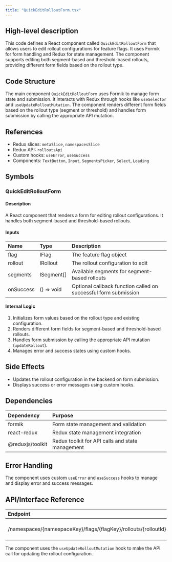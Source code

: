```yaml
---
title: "QuickEditRolloutForm.tsx"
---
```


## High-level description
This code defines a React component called `QuickEditRolloutForm` that allows users to edit rollout configurations for feature flags. It uses Formik for form handling and Redux for state management. The component supports editing both segment-based and threshold-based rollouts, providing different form fields based on the rollout type.

## Code Structure
The main component `QuickEditRolloutForm` uses Formik to manage form state and submission. It interacts with Redux through hooks like `useSelector` and `useUpdateRolloutMutation`. The component renders different form fields based on the rollout type (segment or threshold) and handles form submission by calling the appropriate API mutation.

## References
- Redux slices: `metaSlice`, `namespacesSlice`
- Redux API: `rolloutsApi`
- Custom hooks: `useError`, `useSuccess`
- Components: `TextButton`, `Input`, `SegmentsPicker`, `Select`, `Loading`

## Symbols

### QuickEditRolloutForm
#### Description
A React component that renders a form for editing rollout configurations. It handles both segment-based and threshold-based rollouts.

#### Inputs
| Name | Type | Description |
|:-----|:-----|:------------|
| flag | IFlag | The feature flag object |
| rollout | IRollout | The rollout configuration to edit |
| segments | ISegment[] | Available segments for segment-based rollouts |
| onSuccess | () =&gt; void | Optional callback function called on successful form submission |

#### Internal Logic
1. Initializes form values based on the rollout type and existing configuration.
2. Renders different form fields for segment-based and threshold-based rollouts.
3. Handles form submission by calling the appropriate API mutation (`updateRollout`).
4. Manages error and success states using custom hooks.

## Side Effects
- Updates the rollout configuration in the backend on form submission.
- Displays success or error messages using custom hooks.

## Dependencies
| Dependency | Purpose |
|:-----------|:--------|
| formik | Form state management and validation |
| react-redux | Redux state management integration |
| @reduxjs/toolkit | Redux toolkit for API calls and state management |

## Error Handling
The component uses custom `useError` and `useSuccess` hooks to manage and display error and success messages.

## API/Interface Reference
| Endpoint | Method | Request | Response | Description |
|:---------|:-------|:--------|:---------|:------------|
| /namespaces/{namespaceKey}/flags/{flagKey}/rollouts/{rolloutId} | PUT | Updated rollout configuration | Updated rollout | Updates a rollout configuration |

The component uses the `useUpdateRolloutMutation` hook to make the API call for updating the rollout configuration.